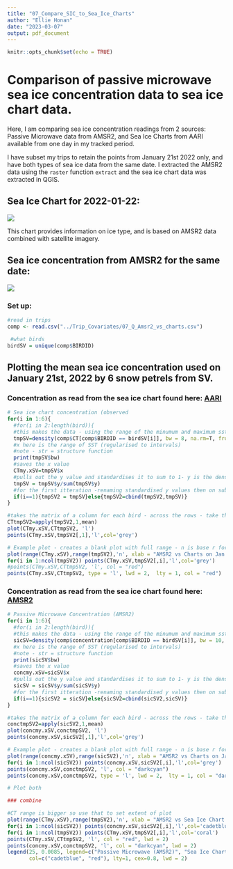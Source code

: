 ```yaml
---
title: "07_Compare_SIC_to_Sea_Ice_Charts"
author: "Ellie Honan"
date: "2023-03-07"
output: pdf_document
---
```


```r
knitr::opts_chunk$set(echo = TRUE)
```

# Comparison of passive microwave sea ice concentration data to sea ice chart data.

Here, I am comparing sea ice concentration readings from 2 sources: Passive Microwave data from AMSR2, and Sea Ice Charts from AARI available from one day in my tracked period.

I have subset my trips to retain the points from January 21st 2022 only, and have both types of sea ice data from the same date. I extracted the AMSR2 data using the `raster` function `extract` and the sea ice chart data was extracted in QGIS.

## Sea Ice Chart for 2022-01-22:

[![](Trip_Covariates/Sea_Ice_Chart_Plots/nic_antice_20220121_ct.png)](http://ice.aari.aq/antice/2022/01/20220121_nic/nic_antice_20220121_ct.png)

This chart provides information on ice type, and is based on AMSR2 data combined with satellite imagery.

## Sea ice concentration from AMSR2 for the same date:

![](Trip_Covariates/Sea_Ice_Chart_Plots/AMSR2_2022_01_22.png)

### Set up:

```r
#read in trips
comp <- read.csv("../Trip_Covariates/07_Q_Amsr2_vs_charts.csv")

 #what birds
birdSV = unique(comp$BIRDID)

```

## Plotting the mean sea ice concentration used on January 21st, 2022 by 6 snow petrels from SV.

### Concentration as read from the sea ice chart found here: [AARI](http://ice.aari.aq/antice/2022/01/20220121_nic/)

```r
# Sea ice chart concentration (observed
for(i in 1:6){
  #for(i in 2:length(bird)){
  #this makes the data - using the range of the minumum and maximum sst for the entire tracked period
  tmpSV=density(comp$CT[comp$BIRDID == birdSV[i]], bw = 8, na.rm=T, from=min(comp$CT,na.rm=T), to=max(comp$CT,na.rm=T))
  #x here is the range of SST (regularised to intervals)
  #note - str = structure function
  print(tmpSV$bw)
  #saves the x value
  CTmy.xSV=tmpSV$x
  #pulls out the y value and standardises it to sum to 1- y is the density for individuals in the loop
  tmpSV = tmpSV$y/sum(tmpSV$y)
  #for the first itteration -renaming standardised y values then on subsequent loops - this makes a matrix of a column for each individual
  if(i==1){tmpSV2 = tmpSV}else{tmpSV2=cbind(tmpSV2,tmpSV)}
}
```

```r
#takes the matrix of a column for each bird - across the rows - take the mean (1 = apply across rows)
CTtmpSV2=apply(tmpSV2,1,mean)
plot(CTmy.xSV,CTtmpSV2, 'l')
points(CTmy.xSV,tmpSV2[,1],'l',col='grey')

# Example plot - creates a blank plot with full range - n is base r for blank plot
plot(range(CTmy.xSV),range(tmpSV2),'n', xlab = "AMSR2 vs Charts on Jan 21 (SV)", ylab = "Density")
for(i in 1:ncol(tmpSV2)) points(CTmy.xSV,tmpSV2[,i],'l',col='grey')
#points(CTmy.xSV,CTtmpSV2, 'l', col = "red")
points(CTmy.xSV,CTtmpSV2, type = 'l', lwd = 2,  lty = 1, col = "red")
```

### Concentration as read from the sea ice chart found here: [AMSR2](https://seaice.uni-bremen.de/databrowser/#day=6&month=2&year=2023&img=%7B%22image%22%3A%22image-1%22%2C%22product%22%3A%22AMSR%22%2C%22type%22%3A%22visual%22%2C%22region%22%3A%22Antarctic3125%22%7D)

```r
# Passive Microwave Concentration (AMSR2)
for(i in 1:6){
  #for(i in 2:length(bird)){
  #this makes the data - using the range of the minumum and maximum sst for the entire tracked period
  sicSV=density(comp$concentration[comp$BIRDID == birdSV[i]], bw = 10, na.rm=T, from=min(comp$concentration,na.rm=T), to=max(comp$concentration,na.rm=T))
  #x here is the range of SST (regularised to intervals)
  #note - str = structure function
  print(sicSV$bw)
  #saves the x value
  concmy.xSV=sicSV$x
  #pulls out the y value and standardises it to sum to 1- y is the density for individuals in the loop
  sicSV = sicSV$y/sum(sicSV$y)
  #for the first itteration -renaming standardised y values then on subsequent loops - this makes a matrix of a column for each individual
  if(i==1){sicSV2 = sicSV}else{sicSV2=cbind(sicSV2,sicSV)}
}
```

```r

#takes the matrix of a column for each bird - across the rows - take the mean (1 = apply across rows)
conctmpSV2=apply(sicSV2,1,mean)
plot(concmy.xSV,conctmpSV2, 'l')
points(concmy.xSV,sicSV2[,1],'l',col='grey')

# Example plot - creates a blank plot with full range - n is base r for blank plot
plot(range(concmy.xSV),range(sicSV2),'n', xlab = "AMSR2 vs Charts on Jan 21 (SV)", ylab = "Density")
for(i in 1:ncol(sicSV2)) points(concmy.xSV,sicSV2[,i],'l',col='grey')
points(concmy.xSV,conctmpSV2, 'l', col = "darkcyan")
points(concmy.xSV,conctmpSV2, type = 'l', lwd = 2,  lty = 1, col = "darkcyan")

```

```r
# Plot both

### combine

#CT range is bigger so use that to set extent of plot
plot(range(CTmy.xSV),range(tmpSV2),'n', xlab = "AMSR2 vs Sea Ice Chart concentration for SV birds on 21/01/22", ylab = "Density")
for(i in 1:ncol(sicSV2)) points(concmy.xSV,sicSV2[,i],'l',col='cadetblue')
for(i in 1:ncol(tmpSV2)) points(CTmy.xSV,tmpSV2[,i],'l',col='coral')
points(CTmy.xSV,CTtmpSV2, 'l', col = "red", lwd = 2)
points(concmy.xSV,conctmpSV2, 'l', col = "darkcyan", lwd = 2)
legend(25, 0.0085, legend=c("Passive Microwave (AMSR2)", "Sea Ice Chart"),
       col=c("cadetblue", "red"), lty=1, cex=0.8, lwd = 2)

```
